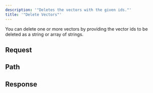 ```yaml
---
description: '"Deletes the vectors with the given ids."'
title: '"Delete Vectors"'
---
```

You can delete one or more vectors by providing the vector ids
to be deleted as a string or array of strings.
## Request
## Path
## Response